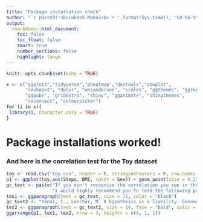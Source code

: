 ```yaml
---
title: "Package installation check"
author: "`r paste0('<b>Lokesh Mano</b> • ',format(Sys.time(), '%d-%b-%Y'))`"
output: 
  rmarkdown::html_document:
    toc: false
    toc_float: false
    smart: true
    number_sections: false
    highlight: tango
---
```



```r
knitr::opts_chunk$set(echo = TRUE)
```

```r
x <- c("ggplot2","tidyverse","pheatmap","devtools","cowplot",
       "reshape2", "dplyr", "wesanderson", "scales", "ggthemes", "ggrepel", "grid",
       "ggpubr", "gridExtra", "shiny", "gganimate", "shinythemes",
       "rsconnect", "colourpicker")
for (i in x){
 library(i, character.only = TRUE)
}
```


# Package installations worked!

### And here is the correlation test for the Toy dataset


```r
toy <- read.csv("toy.csv", header = T, stringsAsFactors = F, row.names = 1)
p1 <- ggplot(toy,aes(Steps, BMI, color = Sex)) + geom_point(size = 0.25) + theme_bw() + theme(panel.grid = element_blank()) 
gc_text <- paste("If you don't recognize the correlation you see in the figure above,", 
                 "I would highly recommend you to read the following paper ;)", sep = " ")
tex1 <- ggparagraph(text = gc_text, size = 11, color = "black")
gc_text2 <- "Yanai, I., Lercher, M. A hypothesis is a liability. Genome Biol 21, 231 (2020)."
tex2 <- ggparagraph(text = gc_text2, size = 14, face = "bold", color = "blue")
ggarrange(p1, tex1, tex2, nrow = 3, heights = c(8, 1, 1))

```
